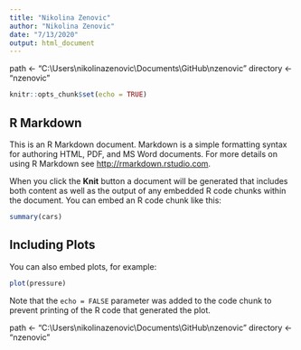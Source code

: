 ```yaml
---
title: "Nikolina Zenovic"
author: "Nikolina Zenovic"
date: "7/13/2020"
output: html_document
---
```


path <- "C:\\Users\\nikolinazenovic\\Documents\\GitHub\\nzenovic" directory <- "nzenovic"

```r
knitr::opts_chunk$set(echo = TRUE)
```

## R Markdown

This is an R Markdown document. Markdown is a simple formatting syntax for authoring HTML, PDF, and MS Word documents. For more details on using R Markdown see <http://rmarkdown.rstudio.com>.

When you click the **Knit** button a document will be generated that includes both content as well as the output of any embedded R code chunks within the document. You can embed an R code chunk like this:

```r
summary(cars)
```

## Including Plots

You can also embed plots, for example:

```r
plot(pressure)
```

Note that the `echo = FALSE` parameter was added to the code chunk to prevent printing of the R code that generated the plot.

path <- "C:\\Users\\nikolinazenovic\\Documents\\GitHub\\nzenovic"
directory <- "nzenovic"
